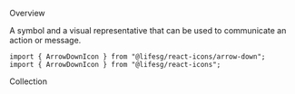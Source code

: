 
<Meta title="General/Icon" />

<Title>Icon</Title>

<Secondary>Overview</Secondary>

A symbol and a visual representative that can be used to
communicate an action or message.

```tsx
import { ArrowDownIcon } from "@lifesg/react-icons/arrow-down";
import { ArrowDownIcon } from "@lifesg/react-icons";
```

<Canvas>
    <Story name="Icon">
        <ArrowDownIcon />
    </Story>
</Canvas>

<Secondary>Collection</Secondary>

<Preview>
    <Story name="Collection">
        <IconSet />
    </Story>
</Preview>

<br />
